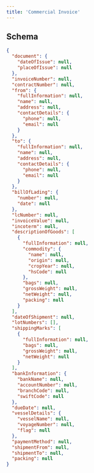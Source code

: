 ---
title: 'Commercial Invoice'
---

## Schema
```json
{
  "document": {
    "dateOfIssue": null,
    "placeOfIssue": null
  },
  "invoiceNumber": null,
  "contractNumber": null,
  "from": {
    "fullInformation": null,
    "name": null,
    "address": null,
    "contactDetails": {
      "phone": null,
      "email": null
    }
  },
  "to": {
    "fullInformation": null,
    "name": null,
    "address": null,
    "contactDetails": {
      "phone": null,
      "email": null
    }
  },
  "billOfLading": {
    "number": null,
    "date": null
  },
  "lcNumber": null,
  "invoiceValue": null,
  "incoterm": null,
  "descriptionOfGoods": [
    {
      "fullInformation": null,
      "commodity": {
        "name": null,
        "origin": null,
        "cropYear": null,
        "hsCode": null
      },
      "bags": null,
      "grossWeight": null,
      "netWeight": null,
      "packing": null
    }
  ],
  "dateOfShipment": null,
  "lotNumbers": [],
  "shippingMarks": [
    {
      "fullInformation": null,
      "bags": null,
      "grossWeight": null,
      "netWeight": null
    }
  ],
  "bankInformation": {
    "bankName": null,
    "accountNumber": null,
    "branchCode": null,
    "swiftCode": null
  },
  "dueDate": null,
  "vesselDetails": {
    "vesselName": null,
    "voyageNumber": null,
    "flag": null
  },
  "paymentMethod": null,
  "shipmentFrom": null,
  "shipmentTo": null,
  "packing": null
}
```
